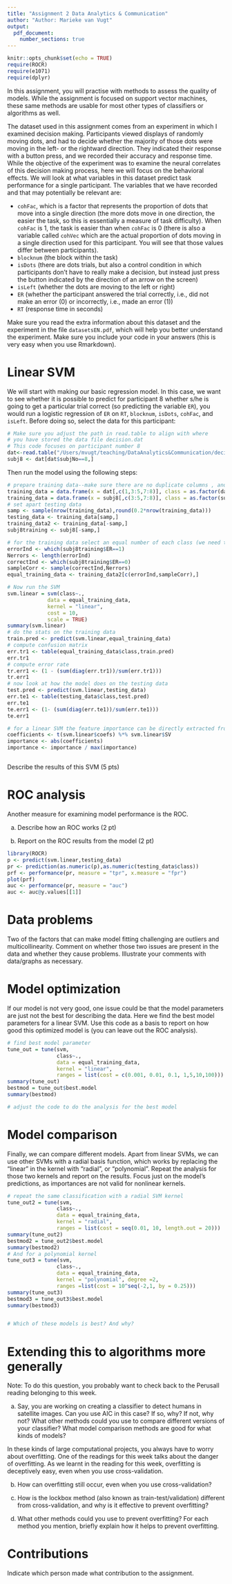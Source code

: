 ```yaml
---
title: "Assignment 2 Data Analytics & Communication"
author: "Author: Marieke van Vugt"
output: 
  pdf_document:
    number_sections: true
---
```


```r
knitr::opts_chunk$set(echo = TRUE)
require(ROCR)
require(e1071)
require(dplyr)
```

In this assignment, you will practise with methods to assess the quality of models. While the assignment is focused on support vector machines, these same methods are usable for most other types of classifiers or algorithms as well.

The dataset used in this assignment comes from an experiment in which I examined decision making. Participants viewed displays of randomly moving dots, and had to decide whether the majority of those dots were moving in the left- or the rightward direction. They indicated their response with a button press, and we recorded their accuracy and response time. While the objective of the experiment was to examine the neural correlates of this decision making process, here we will focus on the behavioral effects. We will look at what variables in this dataset predict task performance for a single participant. The variables that we have recorded and that may potentially be relevant are:

-   `cohFac`, which is a factor that represents the proportion of dots that move into a single direction (the more dots move in one direction, the easier the task, so this is essentially a measure of task difficulty). When `cohFac` is 1, the task is easier than when `cohFac` is 0 (there is also a variable called `cohVec` which are the actual proportion of dots moving in a single direction used for this participant. You will see that those values differ between participants).
-   `blocknum` (the block within the task)
-   `isDots` (there are dots trials, but also a control condition in which participants don't have to really make a decision, but instead just press the button indicated by the direction of an arrow on the screen)
-   `isLeft` (whether the dots are moving to the left or right)
-   `ER` (whether the participant answered the trial correctly, i.e., did not make an error (0) or incorrectly, i.e., made an error (1))
-   `RT` (response time in seconds)

Make sure you read the extra information about this dataset and the experiment in the file `datasetsEN.pdf`, which will help you better understand the experiment. Make sure you include your code in your answers (this is very easy when you use Rmarkdown).

# Linear SVM

We will start with making our basic regression model. In this case, we want to see whether it is possible to predict for participant 8 whether s/he is going to get a particular trial correct (so predicting the variable `ER`), you would run a logistic regression of `ER` on `RT`, `blocknum`, `isDots`, `cohFac`, and `isLeft`. Before doing so, select the data for this participant:

```r
# Make sure you adjust the path in read.table to align with where 
# you have stored the data file decision.dat
# This code focuses on participant number 8
dat<-read.table("/Users/mvugt/teaching/DataAnalytics&Communication/decision.dat",header=T)
subj8 <- dat[dat$subjNo==8,]
```

Then run the model using the following steps:

```r
# prepare training data--make sure there are no duplicate columns , and also no columns that are constant
training_data = data.frame(x = dat[,c(1,3:5,7:8)], class = as.factor(dat$ER))
training_data = data.frame(x = subj8[,c(3:5,7:8)], class = as.factor(subj8$ER))
# set apart testing data
samp <- sample(nrow(training_data),round(0.2*nrow(training_data)))
testing_data <- training_data[samp,]
training_data2 <- training_data[-samp,]
subj8training <- subj8[-samp,]

# for the training data select an equal number of each class (we need the original subj8 to find the ER as numeric so easy comparison is possible)
errorInd <- which(subj8training$ER==1)
Nerrors <- length(errorInd)
correctInd <- which(subj8training$ER==0)
sampleCorr <- sample(correctInd,Nerrors)
equal_training_data <- training_data2[c(errorInd,sampleCorr),]

# Now run the SVM
svm.linear = svm(class~., 
             data = equal_training_data, 
             kernel = "linear", 
             cost = 10, 
             scale = TRUE)
summary(svm.linear)
# do the stats on the training data
train.pred <- predict(svm.linear,equal_training_data)
# compute confusion matrix
err.tr1 <- table(equal_training_data$class,train.pred)
err.tr1
# compute error rate
tr.err1 <- (1 - (sum(diag(err.tr1))/sum(err.tr1)))
tr.err1
# now look at how the model does on the testing data
test.pred <- predict(svm.linear,testing_data)
err.te1 <- table(testing_data$class,test.pred)
err.te1
te.err1 <- (1- (sum(diag(err.te1))/sum(err.te1)))
te.err1

# for a linear SVM the feature importance can be directly extracted from the coefficients
coefficients <- t(svm.linear$coefs) %*% svm.linear$SV
importance <- abs(coefficients)
importance <- importance / max(importance)



```

Describe the results of this SVM (5 pts)

# ROC analysis

Another measure for examining model performance is the ROC.

(a) Describe how an ROC works (2 pt)

(b) Report on the ROC results from the model (2 pt)

```r
library(ROCR)
p <- predict(svm.linear,testing_data)
pr <- prediction(as.numeric(p),as.numeric(testing_data$class))
prf <- performance(pr, measure = "tpr", x.measure = "fpr")
plot(prf)
auc <- performance(pr, measure = "auc")
auc <- auc@y.values[[1]]
```

# Data problems

Two of the factors that can make model fitting challenging are outliers and multicollinearity. Comment on whether those two issues are present in the data and whether they cause problems. Illustrate your comments with data/graphs as necessary.

# Model optimization

If our model is not very good, one issue could be that the model parameters are just not the best for describing the data. Here we find the best model parameters for a linear SVM. Use this code as a basis to report on how good this optimized model is (you can leave out the ROC analysis).

```r
# find best model parameter
tune_out = tune(svm, 
                class~., 
                data = equal_training_data, 
                kernel = "linear", 
                ranges = list(cost = c(0.001, 0.01, 0.1, 1,5,10,100)))
summary(tune_out)
bestmod = tune_out$best.model
summary(bestmod)

# adjust the code to do the analysis for the best model

```

# Model comparison

Finally, we can compare different models. Apart from linear SVMs, we can use other SVMs with a radial basis function, which works by replacing the "linear" in the kernel with "radial", or "polynomial". Repeat the analysis for those two kernels and report on the results. Focus just on the model's predictions, as importances are not valid for nonlinear kernels.

```r
# repeat the same classification with a radial SVM kernel
tune_out2 = tune(svm, 
                class~., 
                data = equal_training_data, 
                kernel = "radial", 
                ranges = list(cost = seq(0.01, 10, length.out = 20)))
summary(tune_out2)
bestmod2 = tune_out2$best.model
summary(bestmod2)
# And for a polynomial kernel
tune_out3 = tune(svm, 
                class~., 
                data = equal_training_data, 
                kernel = "polynomial", degree =2,
                ranges =list(cost = 10^seq(-2,1, by = 0.25)))
summary(tune_out3)
bestmod3 = tune_out3$best.model
summary(bestmod3)


# Which of these models is best? And why?
```

# Extending this to algorithms more generally

Note: To do this question, you probably want to check back to the Perusall reading belonging to this week.

(a) Say, you are working on creating a classifier to detect humans in satellite images. Can you use AIC in this case? If so, why? If not, why not? What other methods could you use to compare different versions of your classifier? What model comparison methods are good for what kinds of models?

In these kinds of large computational projects, you always have to worry about overfitting. One of the readings for this week talks about the danger of overfitting. As we learnt in the reading for this week, overfitting is deceptively easy, even when you use cross-validation.

(b) How can overfitting still occur, even when you use cross-validation?

(c) How is the lockbox method (also known as train-test/validation) different from cross-validation, and why is it effective to prevent overfitting?

(d) What other methods could you use to prevent overfitting? For each method you mention, briefly explain how it helps to prevent overfitting.

# Contributions

Indicate which person made what contribution to the assignment.
